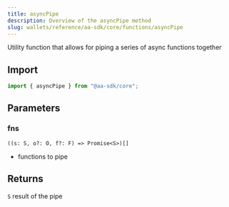 ```yaml
---
title: asyncPipe
description: Overview of the asyncPipe method
slug: wallets/reference/aa-sdk/core/functions/asyncPipe
---
```


Utility function that allows for piping a series of async functions together

## Import

```ts
import { asyncPipe } from "@aa-sdk/core";
```

## Parameters

### fns

`((s: S, o?: O, f?: F) => Promise<S>)[]`

- functions to pipe

## Returns

`S`
result of the pipe

